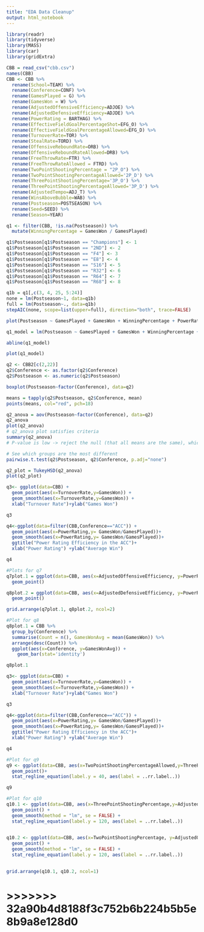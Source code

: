 ```yaml
---
title: "EDA Data Cleanup"
output: html_notebook
---
```


```r
library(readr)
library(tidyverse)
library(MASS)
library(car)
library(gridExtra)
```

```r
CBB = read_csv("cbb.csv")
names(CBB)
CBB <- CBB %>% 
  rename(School=TEAM) %>% 
  rename(Conference=CONF) %>% 
  rename(GamesPlayed = G) %>% 
  rename(GamesWon = W) %>% 
  rename(AdjustedOffensiveEfficiency=ADJOE) %>% 
  rename(AdjustedDefensiveEfficiency=ADJDE) %>% 
  rename(PowerRating = BARTHAG) %>% 
  rename(EffectiveFieldGoalPercentageShot=EFG_O) %>% 
  rename(EffectiveFieldGoalPercentageAllowed=EFG_D) %>% 
  rename(TurnoverRate=TOR) %>% 
  rename(StealRate=TORD) %>% 
  rename(OffensiveReboundRate=ORB) %>% 
  rename(OffensiveReboundRateAllowed=DRB) %>% 
  rename(FreeThrowRate=FTR) %>%
  rename(FreeThrowRateAllowed = FTRD) %>% 
  rename(TwoPointShootingPercentage = "2P_O") %>% 
  rename(TwoPointShootingPercentageAllowed='2P_D') %>% 
  rename(ThreePointShootingPercentage='3P_O') %>% 
  rename(ThreePointShootingPercentageAllowed='3P_D') %>% 
  rename(AdjustedTempo=ADJ_T) %>% 
  rename(WinsAboveBubble=WAB) %>% 
  rename(Postseason=POSTSEASON) %>% 
  rename(Seed=SEED) %>% 
  rename(Season=YEAR)

```

```r
q1 <- filter(CBB, !is.na(Postseason)) %>% 
  mutate(WinningPercentage = GamesWon / GamesPlayed)

q1$Postseason[q1$Postseason == "Champions"] <- 1
q1$Postseason[q1$Postseason == "2ND"] <- 2
q1$Postseason[q1$Postseason == "F4"] <- 3
q1$Postseason[q1$Postseason == "E8"] <- 4
q1$Postseason[q1$Postseason == "S16"] <- 5
q1$Postseason[q1$Postseason == "R32"] <- 6
q1$Postseason[q1$Postseason == "R64"] <- 7
q1$Postseason[q1$Postseason == "R68"] <- 8
```

```r
q1b = q1[,c(3, 4, 25, 5:24)]
none = lm(Postseason~1, data=q1b)
full = lm(Postseason~., data=q1b)
stepAIC(none, scope=list(upper=full), direction="both", trace=FALSE)
```

```r
plot(Postseason ~ GamesPlayed + GamesWon + WinningPercentage + PowerRating + AdjustedTempo + OffensiveReboundRateAllowed + FreeThrowRate, data = q1b)

q1_model = lm(Postseason ~ GamesPlayed + GamesWon + WinningPercentage + PowerRating + AdjustedTempo + OffensiveReboundRateAllowed + FreeThrowRate, data = q1b)

abline(q1_model)
```

```r
plot(q1_model)
```

```r
q2 <- CBB2[c(2,22)] 
q2$Conference <- as.factor(q2$Conference)
q2$Postseason <- as.numeric(q2$Postseason)

boxplot(Postseason~factor(Conference), data=q2)

means = tapply(q2$Postseason, q2$Conference, mean)
points(means, col="red", pch=18)
```

```r
q2_anova = aov(Postseason~factor(Conference), data=q2)
q2_anova
plot(q2_anova)
# q2_anova plot satisfies criteria
summary(q2_anova)
# P-value is low -> reject the null (that all means are the same), which means that the groups are different
```

```r
# See which groups are the most different
pairwise.t.test(q2$Postseason, q2$Conference, p.adj="none")
```

```r
q2_plot = TukeyHSD(q2_anova)
plot(q2_plot)
```

```r

q3<- ggplot(data=CBB) +
  geom_point(aes(x=TurnoverRate,y=GamesWon)) +
  geom_smooth(aes(x=TurnoverRate,y=GamesWon)) + 
  xlab("Turnover Rate")+ylab("Games Won")

q3
```

```r

q4<-ggplot(data=filter(CBB,Conference=="ACC")) +
  geom_point(aes(x=PowerRating,y= GamesWon/GamesPlayed))+
  geom_smooth(aes(x=PowerRating,y= GamesWon/GamesPlayed))+
  ggtitle("Power Rating Efficiency in the ACC")+
  xlab("Power Rating") +ylab("Average Win")

q4
```

```r
#Plots for q7
q7plot.1 = ggplot(data=CBB, aes(x=AdjustedOffensiveEfficiency, y=PowerRating)) +
  geom_point()

q8plot.2 = ggplot(data=CBB, aes(x=AdjustedDefensiveEfficiency, y=PowerRating)) +
  geom_point()

grid.arrange(q7plot.1, q8plot.2, ncol=2)
```

```r
#Plot for q8
q8plot.1 = CBB %>%
  group_by(Conference) %>%
  summarise(Count = n(), GamesWonAvg = mean(GamesWon)) %>%
  arrange(desc(Count)) %>%
  ggplot(aes(x=Conference, y=GamesWonAvg)) +
    geom_bar(stat='identity')

q8plot.1
```
```r

q3<- ggplot(data=CBB) +
  geom_point(aes(x=TurnoverRate,y=GamesWon)) +
  geom_smooth(aes(x=TurnoverRate,y=GamesWon)) + 
  xlab("Turnover Rate")+ylab("Games Won")

q3
```

```r

q4<-ggplot(data=filter(CBB,Conference=="ACC")) +
  geom_point(aes(x=PowerRating,y= GamesWon/GamesPlayed))+
  geom_smooth(aes(x=PowerRating,y= GamesWon/GamesPlayed))+
  ggtitle("Power Rating Efficiency in the ACC")+
  xlab("Power Rating") +ylab("Average Win")

q4
```


```r
#Plot for q9
q9 <- ggplot(data=CBB, aes(x=TwoPointShootingPercentageAllowed,y=ThreePointShootingPercentageAllowed)) + 
  geom_point()+
  stat_regline_equation(label.y = 40, aes(label = ..rr.label..))

q9
```


```r
#Plot for q10
q10.1 <- ggplot(data=CBB, aes(x=ThreePointShootingPercentage,y=AdjustedOffensiveEfficiency)) + 
  geom_point() + 
  geom_smooth(method = "lm", se = FALSE) +
  stat_regline_equation(label.y = 120, aes(label = ..rr.label..))
           

q10.2 <- ggplot(data=CBB, aes(x=TwoPointShootingPercentage, y=AdjustedOffensiveEfficiency)) + 
  geom_point() + 
  geom_smooth(method = "lm", se = FALSE) +
  stat_regline_equation(label.y = 120, aes(label = ..rr.label..))
  

grid.arrange(q10.1, q10.2, ncol=1)
```
# >>>>>>> 32a90b4d8188f3c752b6b224b5b5e8b9a8e128d0
